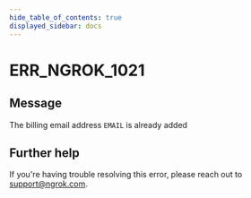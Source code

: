```yaml
---
hide_table_of_contents: true
displayed_sidebar: docs
---
```



# ERR_NGROK_1021

## Message

The billing email address `EMAIL` is already added

<ErrorDetails error="err_ngrok_1021" />

## Further help

If you're having trouble resolving this error, please reach out to [support@ngrok.com](mailto:support@ngrok.com?subject=Help%20with%20ERR_NGROK_1021).
